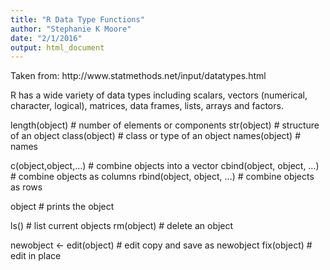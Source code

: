 ```yaml
---
title: "R Data Type Functions"
author: "Stephanie K Moore"
date: "2/1/2016"
output: html_document
---
```


Taken from: http://www.statmethods.net/input/datatypes.html

R has a wide variety of data types including scalars, vectors (numerical, character, logical), matrices, data frames, lists, arrays and factors.

length(object) # number of elements or components
str(object)    # structure of an object
class(object)  # class or type of an object
names(object)  # names

c(object,object,...)       # combine objects into a vector
cbind(object, object, ...) # combine objects as columns
rbind(object, object, ...) # combine objects as rows

object     # prints the object

ls()       # list current objects
rm(object) # delete an object

newobject <- edit(object) # edit copy and save as newobject
fix(object)               # edit in place 